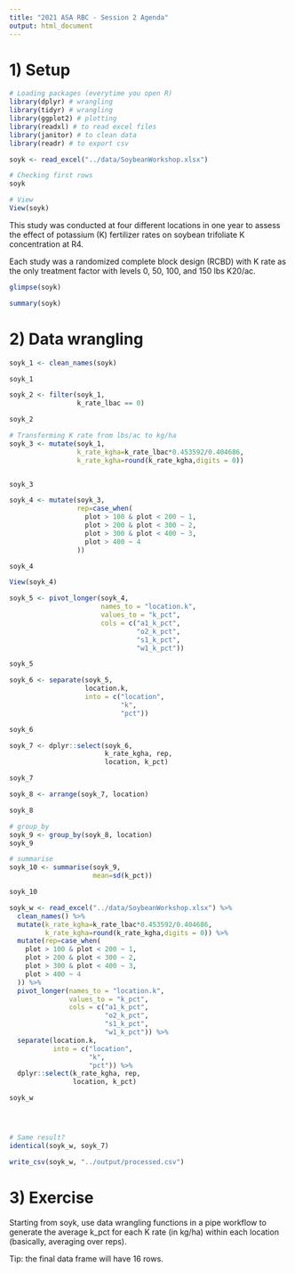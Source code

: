```yaml
---
title: "2021 ASA RBC - Session 2 Agenda"
output: html_document
---
```


# 1) Setup 

```r
# Loading packages (everytime you open R)
library(dplyr) # wrangling
library(tidyr) # wrangling
library(ggplot2) # plotting
library(readxl) # to read excel files
library(janitor) # to clean data
library(readr) # to export csv

```


```r
soyk <- read_excel("../data/SoybeanWorkshop.xlsx")

# Checking first rows
soyk

# View
View(soyk)
```

This study was conducted at four different locations in one year to assess the effect of potassium (K) fertilizer rates on soybean trifoliate K concentration at R4.  

Each study was a randomized complete block design (RCBD) with K rate as the only treatment factor with levels 0, 50, 100, and 150 lbs K20/ac.

```r
glimpse(soyk)
```

```r
summary(soyk)
```

# 2) Data wrangling  
```r
soyk_1 <- clean_names(soyk)

soyk_1
```


```r
soyk_2 <- filter(soyk_1, 
                 k_rate_lbac == 0)

soyk_2
```

```r
# Transforming K rate from lbs/ac to kg/ha
soyk_3 <- mutate(soyk_1,
                 k_rate_kgha=k_rate_lbac*0.453592/0.404686,
                 k_rate_kgha=round(k_rate_kgha,digits = 0))


soyk_3
```

```r
soyk_4 <- mutate(soyk_3,
                 rep=case_when(
                   plot > 100 & plot < 200 ~ 1,
                   plot > 200 & plot < 300 ~ 2,
                   plot > 300 & plot < 400 ~ 3,
                   plot > 400 ~ 4
                 ))

soyk_4

View(soyk_4)
```

```r
soyk_5 <- pivot_longer(soyk_4,
                       names_to = "location.k",
                       values_to = "k_pct",
                       cols = c("a1_k_pct",
                                "o2_k_pct",
                                "s1_k_pct",
                                "w1_k_pct"))

soyk_5
```

```r
soyk_6 <- separate(soyk_5,
                   location.k,
                   into = c("location",
                            "k",
                            "pct"))

soyk_6
```

```r
soyk_7 <- dplyr::select(soyk_6,
                        k_rate_kgha, rep, 
                        location, k_pct)

soyk_7
```

```r
soyk_8 <- arrange(soyk_7, location)

soyk_8
```

```r
# group_by
soyk_9 <- group_by(soyk_8, location) 
soyk_9

# summarise
soyk_10 <- summarise(soyk_9,
                     mean=sd(k_pct))

soyk_10
```

```r
soyk_w <- read_excel("../data/SoybeanWorkshop.xlsx") %>%
  clean_names() %>%
  mutate(k_rate_kgha=k_rate_lbac*0.453592/0.404686,
         k_rate_kgha=round(k_rate_kgha,digits = 0)) %>%
  mutate(rep=case_when(
    plot > 100 & plot < 200 ~ 1,
    plot > 200 & plot < 300 ~ 2,
    plot > 300 & plot < 400 ~ 3,
    plot > 400 ~ 4
  )) %>%
  pivot_longer(names_to = "location.k",
               values_to = "k_pct",
               cols = c("a1_k_pct",
                        "o2_k_pct",
                        "s1_k_pct",
                        "w1_k_pct")) %>%
  separate(location.k,
           into = c("location",
                    "k",
                    "pct")) %>%
  dplyr::select(k_rate_kgha, rep, 
                location, k_pct)

soyk_w





```

```r
# Same result?
identical(soyk_w, soyk_7)
```

```r
write_csv(soyk_w, "../output/processed.csv")
```

# 3) Exercise  
Starting from soyk, use data wrangling functions in a pipe workflow to generate the average k_pct for each K rate (in kg/ha) within each location (basically, averaging over reps).

Tip: the final data frame will have 16 rows.





